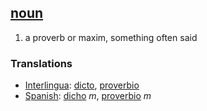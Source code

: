 == [[noun]] ==
# a proverb or maxim, something often said

=== Translations ===
*[[Interlingua]]: [[dicto]], [[proverbio]]
*[[Spanish]]: [[dicho]] ''m'', [[proverbio]] ''m''